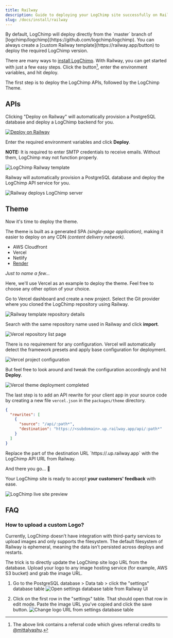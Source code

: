 ```yaml
---
title: Railway
description: Guide to deploying your LogChimp site successfully on Railway
slug: /docs/install/railway
---
```


<Alert type="warning">
  By default, LogChimp will deploy directly from the `master` branch of [logchimp/logchimp](https://github.com/logchimp/logchimp). You can always create a [custom Railway template](https://railway.app/button) to deploy the required LogChimp version.
</Alert>

There are many ways to [install LogChimp](/docs/install). With Railway, you can get started with just a few easy steps. Click the button[^1], enter the environment variables, and hit deploy.

The first step is to deploy the LogChimp APIs, followed by the LogChimp Theme.

## APIs

Clicking "Deploy on Railway" will automatically provision a PostgreSQL database and deploy a LogChimp backend for you.

[![Deploy on Railway](https://railway.app/button.svg)](https://railway.app/new/template/3Bm-Un?referralCode=mittalyashu)

Enter the required environment variables and click **Deploy**.

**NOTE:** It is required to enter SMTP credentials to receive emails. Without them, LogChimp may not function properly.

![LogChimp Railway template](../../images/docs/install/railway/01_logchimp-railway-template.png)

Railway will automatically provision a PostgreSQL database and deploy the LogChimp API service for you.

![Railway deploys LogChimp server](../../images/docs/install/railway/02_deploy-logchimp-service.png)

## Theme

Now it's time to deploy the theme.

The theme is built as a generated SPA _(single-page application)_, making it easier to deploy on any CDN _(content delivery network)_.

- AWS Cloudfront
- Vercel
- Netlify
- [Render](/docs/install/render)

_Just to name a few..._

Here, we'll use Vercel as an example to deploy the theme. Feel free to choose any other option of your choice.

Go to Vercel dashboard and create a new project. Select the Git provider where you cloned the LogChimp repository using Railway.

![Railway template repository details](../../images/docs/install/railway/03_railway-template-repository-details.png)

Search with the same repository name used in Railway and click **import**.

![Vercel repository list page](../../images/docs/install/railway/04_vercel-select-repository-to-deploy.png)

There is no requirement for any configuration. Vercel will automatically detect the framework presets and apply base configuration for deployment.

![Vercel project configuration](../../images/docs/install/railway/05_vercel-project-configuration.png)

But feel free to look around and tweak the configuration accordingly and hit **Deploy**.

![Vercel theme deployment completed](../../images/docs/install/railway/06_vercel-theme-deployment-completed.gif)

The last step is to add an API rewrite for your client app in your source code by creating a new file `vercel.json` in the `packages/theme` directory.

```json lines
{
  "rewrites": [
    {
      "source": "/api/:path*",
      "destination": "https://<subdomain>.up.railway.app/api/:path*"
    }
  ]
}
```

<Alert type="warning">
  Replace the part of the destination URL `https://<subdomain>.up.railway.app` with the LogChimp API URL from Railway.
</Alert>

And there you go... 🚄

Your LogChimp site is ready to accept **your customers' feedback** with ease.

![LogChimp live site preview](../../images/docs/install/railway/07_logchimp-live-site-preview.png)

## FAQ

### How to upload a custom Logo?

Currently, LogChimp doesn’t have integration with third-party services to upload images and only supports the filesystem. The default filesystem of Railway is ephemeral, meaning the data isn’t persisted across deploys and restarts.

The trick is to directly update the LogChimp site logo URL from the database. Upload your logo to any image hosting service (for example, AWS S3 bucket) and grab the image URL.

1. Go to the PostgreSQL database > Data tab > click the "settings" database table
   ![Open settings database table from Railway UI](../../images/docs/install/railway/settings-database-table.jpg)

2. Click on the first row in the "settings" table. That should open that row in edit mode.
   Paste the image URL you've copied and click the save button.
   ![Change logo URL from settings database table](../../images/docs/install/railway/change-logo-url-from-database.jpg)

[^1]: The above link contains a referral code which gives referral credits to [@mittalyashu](https://github.com/mittalyashu).
